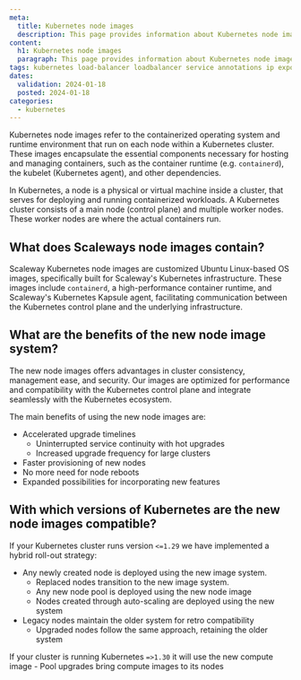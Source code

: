 ```yaml
---
meta:
  title: Kubernetes node images
  description: This page provides information about Kubernetes node images for your Kubernetes cluster
content:
  h1: Kubernetes node images
  paragraph: This page provides information about Kubernetes node images for your Kubernetes cluster
tags: kubernetes load-balancer loadbalancer service annotations ip expose
dates:
  validation: 2024-01-18
  posted: 2024-01-18
categories:
  - kubernetes
---
```


Kubernetes node images refer to the containerized operating system and runtime environment that run on each node within a Kubernetes cluster.
These images encapsulate the essential components necessary for hosting and managing containers, such as the container runtime (e.g. `containerd`), the kubelet (Kubernetes agent), and other dependencies.

In Kubernetes, a node is a physical or virtual machine inside a cluster, that serves for deploying and running containerized workloads.
A Kubernetes cluster consists of a main node (control plane) and multiple worker nodes. These worker nodes are where the actual containers run.

## What does Scaleways node images contain?

Scaleway Kubernetes node images are customized Ubuntu Linux-based OS images, specifically built for Scaleway's Kubernetes infrastructure.
These images include `containerd`, a high-performance container runtime, and Scaleway's Kubernetes Kapsule agent, facilitating communication between the Kubernetes control plane and the underlying infrastructure.

## What are the benefits of the new node image system?

The new node images offers advantages in cluster consistency, management ease, and security. 
Our images are optimized for performance and compatibility with the Kubernetes control plane and integrate seamlessly with the Kubernetes ecosystem.

The main benefits of using the new node images are:
- Accelerated upgrade timelines
    - Uninterrupted service continuity with hot upgrades
    - Increased upgrade frequency for large clusters
- Faster provisioning of new nodes
- No more need for node reboots
- Expanded possibilities for incorporating new features

## With which versions of Kubernetes are the new node images compatible?

If your Kubernetes cluster runs version `<=1.29` we have implemented a hybrid roll-out strategy:

-  Any newly created node is deployed using the new image system.
    - Replaced nodes transition to the new image system.
    - Any new node pool is deployed using the new node image
    - Nodes created through auto-scaling are deployed using the new system
- Legacy nodes maintain the older system for retro compatibility
    - Upgraded nodes follow the same approach, retaining the older system

If your cluster is running Kubernetes `=>1.30` it will use the new compute image
    - Pool upgrades bring compute images to its nodes